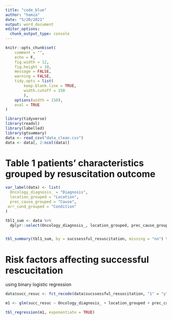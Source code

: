 ---
title: "code_blue"
author: "hamza"
date: "5/20/2021"
output: word_document
editor_options:
  chunk_output_type: console
---

```{r include=FALSE }
knitr::opts_chunk$set(
    comment = "",
    echo = F,
    fig.width = 12, 
    fig.height = 10,
    message = FALSE,
    warning = FALSE,
    tidy.opts = list(
        keep.blank.line = TRUE,
        width.cutoff = 150
        ),
    options(width = 150),
    eval = TRUE
)

```


```{r}
library(tidyverse)
library(readxl)
library(labelled)
library(gtsummary)
data <- read_csv("data_clean.csv")
data <- data[, 2:ncol(data)]

```

# Table 1 patients' characteristics grouped by resuscitation outcome

```{r}

var_label(data) <- list(
  Oncology_diagnosis_ = "Diagnosis",
  location_grouped = "Location",
  prec_cause_grouped = "Cause",
 arr_cond_grouped = "Condition"
)

tbl1_sum <- data %>% 
  dplyr::select(Oncology_diagnosis_, location_grouped, prec_cause_grouped, arr_cond_grouped, sucssessful_resuscitation)


tbl_summary(tbl1_sum, by = sucssessful_resuscitation, missing = "no") %>% add_p() %>% add_overall()  %>% add_n %>% bold_labels() %>% italicize_levels() %>% bold_p() %>% gtsummary::as_flex_table() 

```

# Risk factors affecting successful rescucitation 
using binary logistic regression 


```{r}

data$succ_resuc <- fct_recode(data$sucssessful_resuscitation, "1" = "y", "0" = "n")

m1 <- glm(succ_resuc ~ Oncology_diagnosis_ + location_grouped + prec_cause_grouped + arr_cond_grouped, family = binomial, data = data)

tbl_regression(m1, exponentiate = TRUE)

```

